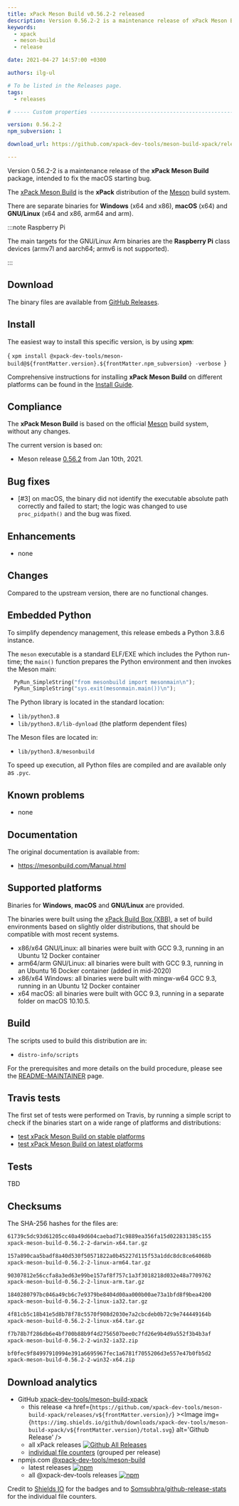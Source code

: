 ```yaml
---
title: xPack Meson Build v0.56.2-2 released
description: Version 0.56.2-2 is a maintenance release of xPack Meson Build.
keywords:
  - xpack
  - meson-build
  - release

date: 2021-04-27 14:57:00 +0300

authors: ilg-ul

# To be listed in the Releases page.
tags:
  - releases

# ----- Custom properties -----------------------------------------------------

version: 0.56.2-2
npm_subversion: 1

download_url: https://github.com/xpack-dev-tools/meson-build-xpack/releases/tag/v0.56.2-2/

---
```


<head><title>{frontMatter.title}</title></head>

Version 0.56.2-2 is a maintenance release of the **xPack Meson Build** package, intended to fix the macOS starting bug.

<!-- truncate -->


The [xPack Meson Build](https://xpack-dev-tools.github.io/meson-build-xpack/)
is the **xPack** distribution of the
[Meson](https://mesonbuild.com) build system.

There are separate binaries for **Windows** (x64 and x86),
**macOS** (x64) and **GNU/Linux** (x64 and x86, arm64 and arm).

:::note Raspberry Pi

The main targets for the GNU/Linux Arm
binaries are the **Raspberry Pi** class devices (armv7l and aarch64;
armv6 is not supported).

:::

## Download

The binary files are available from <a href={frontMatter.download_url}>GitHub Releases</a>.

## Install

The easiest way to install this specific version, is by using **xpm**:

<CodeBlock language="console"> {
`xpm install @xpack-dev-tools/meson-build@${frontMatter.version}.${frontMatter.npm_subversion} -verbose
`} </CodeBlock>

Comprehensive instructions for installing **xPack Meson Build** on different platforms
can be found in the [Install Guide](/docs/install/).

## Compliance

The **xPack Meson Build** is based on the official
[Meson](https://mesonbuild.com) build system,
without any changes.

The current version is based on:

- Meson release
[0.56.2](https://github.com/mesonbuild/meson/releases/tag/0.56.2)
from Jan 10th, 2021.

## Bug fixes

- [#3] on macOS, the binary did not identify the executable
  absolute path correctly and failed to start; the logic was
  changed to use `proc_pidpath()` and the bug was fixed.

## Enhancements

- none

## Changes

Compared to the upstream version, there are no functional changes.

## Embedded Python

To simplify dependency management, this release embeds a Python
3.8.6 instance.

The `meson` executable is a standard ELF/EXE which includes the Python
run-time; the `main()` function prepares the Python environment and then
invokes the Meson main:

```python
  PyRun_SimpleString("from mesonbuild import mesonmain\n");
  PyRun_SimpleString("sys.exit(mesonmain.main())\n");
```

The Python library is located in the standard location:

- `lib/python3.8`
- `lib/python3.8/lib-dynload` (the platform dependent files)

The Meson files are located in:

- `lib/python3.8/mesonbuild`

To speed up execution, all Python files are compiled and are
available only as `.pyc`.

## Known problems

- none

## Documentation

The original documentation is available from:

- https://mesonbuild.com/Manual.html

## Supported platforms

Binaries for **Windows**, **macOS** and **GNU/Linux** are provided.

The binaries were built using the
[xPack Build Box (XBB)](https://github.com/xpack/xpack-build-box), a set
of build environments based on slightly older distributions, that should be
compatible with most recent systems.

- x86/x64 GNU/Linux: all binaries were built with GCC 9.3, running in an
  Ubuntu 12 Docker container
- arm64/arm GNU/Linux: all binaries were built with GCC 9.3, running in an
  Ubuntu 16 Docker container (added in mid-2020)
- x86/x64 Windows: all binaries were built with mingw-w64 GCC 9.3, running in an
  Ubuntu 12 Docker container
- x64 macOS: all binaries were built with GCC 9.3, running in a separate
  folder on macOS 10.10.5.

## Build

The scripts used to build this distribution are in:

- `distro-info/scripts`

For the prerequisites and more details on the build procedure, please see the
[README-MAINTAINER](https://github.com/xpack-dev-tools/meson-build-xpack/blob/xpack/README-MAINTAINER.md) page.

## Travis tests

The first set of tests were performed on Travis, by running
a simple script to check if the binaries start on a wide range of
platforms and distributions:

- [test xPack Meson Build on stable platforms](https://travis-ci.com/github/xpack-dev-tools/meson-build-xpack/builds/224217626)
- [test xPack Meson Build on latest platforms](https://travis-ci.com/github/xpack-dev-tools/meson-build-xpack/builds/224217632)

## Tests

TBD

## Checksums

The SHA-256 hashes for the files are:

```txt
61739c5dc93d61205cc40a49d604caebad71c9889ea356fa15d022831385c155
xpack-meson-build-0.56.2-2-darwin-x64.tar.gz

157a890caa5badf8a40d530f50571822a0b45227d115f53a1ddc8dc8ce64068b
xpack-meson-build-0.56.2-2-linux-arm64.tar.gz

90307812e56ccfa8a3ed63e99be157af8f757c1a3f3018218d032e48a7709762
xpack-meson-build-0.56.2-2-linux-arm.tar.gz

1840280797bc046a49cb6c7e9379be8404d00aa000b00ae73a1bfd8f9bea4200
xpack-meson-build-0.56.2-2-linux-ia32.tar.gz

4f81cb5c18b41e5d8b78f78c5570f908d2030e7a2cbcdeb0b72c9e744449164b
xpack-meson-build-0.56.2-2-linux-x64.tar.gz

f7b78b7f286db6e4bf700b88b9f4d2756507bee0c7fd26e9b4d9a552f3b4b3af
xpack-meson-build-0.56.2-2-win32-ia32.zip

bf0fec9f84997910994e391a6695967fec1a6781f7055206d3e557e47b0fb5d2
xpack-meson-build-0.56.2-2-win32-x64.zip
```

## Download analytics

- GitHub [xpack-dev-tools/meson-build-xpack](https://github.com/xpack-dev-tools/meson-build-xpack/)
  - this release <a href={`https://github.com/xpack-dev-tools/meson-build-xpack/releases/v${frontMatter.version}/`} ><Image img={`https://img.shields.io/github/downloads/xpack-dev-tools/meson-build-xpack/v${frontMatter.version}/total.svg`} alt='Github Release' /></a>
  - all xPack releases [![Github All Releases](https://img.shields.io/github/downloads/xpack-dev-tools/meson-build-xpack/total.svg)](https://github.com/xpack-dev-tools/meson-build-xpack/releases/)
  - [individual file counters](https://somsubhra.github.io/github-release-stats/?username=xpack-dev-tools&repository=meson-build-xpack) (grouped per release)
- npmjs.com [@xpack-dev-tools/meson-build](https://www.npmjs.com/package/@xpack-dev-tools/meson-build)
  - latest releases [![npm](https://img.shields.io/npm/dw/@xpack-dev-tools/meson-build.svg)](https://www.npmjs.com/package/@xpack-dev-tools/meson-build/)
  - all @xpack-dev-tools releases [![npm](https://img.shields.io/npm/dt/@xpack-dev-tools/meson-build.svg)](https://www.npmjs.com/package/@xpack-dev-tools/meson-build/)

Credit to [Shields IO](https://shields.io) for the badges and to
[Somsubhra/github-release-stats](https://github.com/Somsubhra/github-release-stats)
for the individual file counters.
